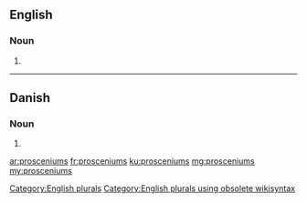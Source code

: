 ==English==

===Noun===
{{head|en}}

# {{plural of|proscenium}}

[[Category:English plurals]][[Category:English plurals using obsolete wikisyntax]]

----

==Danish==

===Noun===
{{head|da|noun form|g=c}}

# {{form of|genitive singular indefinite|proscenium|lang=da}}

[[ar:prosceniums]]
[[fr:prosceniums]]
[[ku:prosceniums]]
[[mg:prosceniums]]
[[my:prosceniums]]